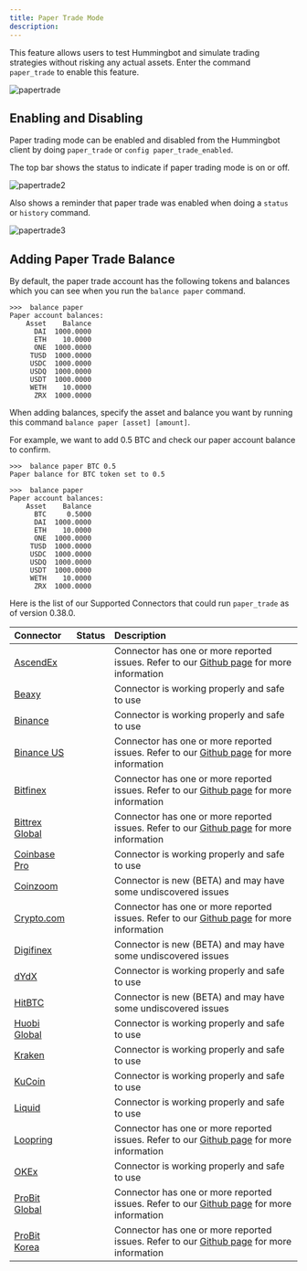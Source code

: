 ```yaml
---
title: Paper Trade Mode
description:
---
```



This feature allows users to test Hummingbot and simulate trading strategies without risking any actual assets. Enter the command `paper_trade` to enable this feature.

![papertrade](img/paper_trade.gif)

<Callout
  type="note"
  body="Exchange APIs are not required to run the bot on paper_trade for Pure Market making, Cross Market Making and Liquidity Mining strategies. "
/>

## Enabling and Disabling

Paper trading mode can be enabled and disabled from the Hummingbot client by doing `paper_trade` or `config paper_trade_enabled`.

The top bar shows the status to indicate if paper trading mode is on or off.

![papertrade2](img/paper_trade_mode2.png)

Also shows a reminder that paper trade was enabled when doing a `status` or `history` command.

![papertrade3](img/paper_trade_warning.png)

<Callout
  type="tip"
  body="In the event that the bot is running on paper trade and you disable it, you need to `stop` and `start` the bot to apply the changes. Make sure your Exchange APIs are connected as well when going live."
/>

## Adding Paper Trade Balance

By default, the paper trade account has the following tokens and balances which you can see when you run the `balance paper` command.

```
>>>  balance paper
Paper account balances:
    Asset    Balance
      DAI  1000.0000
      ETH    10.0000
      ONE  1000.0000
     TUSD  1000.0000
     USDC  1000.0000
     USDQ  1000.0000
     USDT  1000.0000
     WETH    10.0000
      ZRX  1000.0000
```

When adding balances, specify the asset and balance you want by running this command `balance paper [asset] [amount]`.

For example, we want to add 0.5 BTC and check our paper account balance to confirm.

```
>>>  balance paper BTC 0.5
Paper balance for BTC token set to 0.5

>>>  balance paper
Paper account balances:
    Asset    Balance
      BTC     0.5000
      DAI  1000.0000
      ETH    10.0000
      ONE  1000.0000
     TUSD  1000.0000
     USDC  1000.0000
     USDQ  1000.0000
     USDT  1000.0000
     WETH    10.0000
      ZRX  1000.0000
```

Here is the list of our Supported Connectors that could run `paper_trade` as of version 0.38.0.

| Connector                                          |                   Status                   | Description                                                                                                                                                                        |
| :------------------------------------------------- | :----------------------------------------: | :--------------------------------------------------------------------------------------------------------------------------------------------------------------------------------- |
| [AscendEx](/exchange-connectors/ascend-ex)         | <StatusCircle color="yellow" font="25px"/> | Connector has one or more reported issues. Refer to our [Github page](https://github.com/CoinAlpha/hummingbot/issues?q=is%3Aopen+%22AscendEx%22+in%3Atitle) for more information   |
| [Beaxy](/exchange-connectors/beaxy)                | <StatusCircle color="green" font="25px"/>  | Connector is working properly and safe to use                                                                                                                                      |
| [Binance](/exchange-connectors/binance)            | <StatusCircle color="green" font="25px"/>  | Connector is working properly and safe to use                                                                                                                                      |
| [Binance US](/exchange-connectors/binance-us)      | <StatusCircle color="yellow" font="25px"/> | Connector has one or more reported issues. Refer to our [Github page](https://github.com/CoinAlpha/hummingbot/issues?q=is%3Aopen+%22binance+US%22+in%3Atitle) for more information |
| [Bitfinex](/exchange-connectors/bitfinex)          | <StatusCircle color="yellow" font="25px"/> | Connector has one or more reported issues. Refer to our [Github page](https://github.com/CoinAlpha/hummingbot/issues?q=is%3Aopen+%22bitfinex%22+in%3Atitle) for more information   |
| [Bittrex Global](/exchange-connectors/bittrex)     | <StatusCircle color="yellow" font="25px"/> | Connector has one or more reported issues. Refer to our [Github page](https://github.com/CoinAlpha/hummingbot/issues?q=is%3Aopen+%22bittrex%22+in%3Atitle) for more information    |
| [Coinbase Pro](/exchange-connectors/coinbase)      | <StatusCircle color="green" font="25px"/>  | Connector is working properly and safe to use                                                                                                                                      |
| [Coinzoom](/exchange-connectors/coinzoom)          | <StatusCircle color="yellow" font="25px"/> | Connector is new (BETA) and may have some undiscovered issues                                                                                                                      |
| [Crypto.com](/exchange-connectors/crypto-com)      | <StatusCircle color="yellow" font="25px"/> | Connector has one or more reported issues. Refer to our [Github page](https://github.com/CoinAlpha/hummingbot/issues?q=is%3Aopen+%22crypto.com%22+in%3Atitle) for more information |
| [Digifinex](/exchange-connectors/digifinex)        | <StatusCircle color="yellow" font="25px"/> | Connector is new (BETA) and may have some undiscovered issues                                                                                                                      |
| [dYdX](/exchange-connectors/dydx)                  | <StatusCircle color="green" font="25px"/>  | Connector is working properly and safe to use                                                                                                                                      |
| [HitBTC](/exchange-connectors/hitbtc)              | <StatusCircle color="yellow" font="25px"/> | Connector is new (BETA) and may have some undiscovered issues                                                                                                                      |
| [Huobi Global](/exchange-connectors/huobi)         | <StatusCircle color="green" font="25px"/>  | Connector is working properly and safe to use                                                                                                                                      |
| [Kraken](/exchange-connectors/kraken)              | <StatusCircle color="green" font="25px"/>  | Connector is working properly and safe to use                                                                                                                                      |
| [KuCoin](/exchange-connectors/kucoin)              | <StatusCircle color="green" font="25px"/>  | Connector is working properly and safe to use                                                                                                                                      |
| [Liquid](/exchange-connectors/liquid)              | <StatusCircle color="green" font="25px"/>  | Connector is working properly and safe to use                                                                                                                                      |
| [Loopring](/exchange-connectors/loopring)          | <StatusCircle color="yellow" font="25px"/> | Connector has one or more reported issues. Refer to our [Github page](https://github.com/CoinAlpha/hummingbot/issues?q=is%3Aopen+%22loopring%22+in%3Atitle) for more information   |
| [OKEx](/exchange-connectors/okex)                  | <StatusCircle color="green" font="25px"/>  | Connector is working properly and safe to use                                                                                                                                      |
| [ProBit Global](/exchange-connectors/probit)       | <StatusCircle color="yellow" font="25px"/> | Connector has one or more reported issues. Refer to our [Github page](https://github.com/CoinAlpha/hummingbot/issues?q=is%3Aopen+%22bitfinex%22+in%3Atitle) for more information   |  |
| [ProBit Korea](/exchange-connectors/probit-korea/) | <StatusCircle color="yellow" font="25px"/> | Connector has one or more reported issues. Refer to our [Github page](https://github.com/CoinAlpha/hummingbot/issues?q=is%3Aopen+%22bitfinex%22+in%3Atitle) for more information   |  |

<Callout
  type="note"
  body="Spot exchanges that are not listed are currently broken and unusable"
/>
